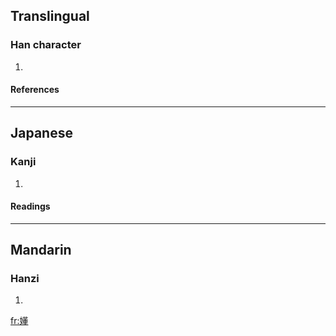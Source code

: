 ==Translingual==
===Han character===
{{Han char|rn=38|rad=女|as=13|sn=16|four=4441<sub>4</sub>|canj=女廿竹土 (VTHG)}}
# {{defn|Han|sort=女13}}
====References====
{{Han ref|kx=0272.251|dkj=06792|hdz=21083.080|uh=5B1E|ud=23326|bh=E95C|bd=59740}}
----
==Japanese==
===Kanji===
{{ja-kanji|grade=|rs=女13}}
# {{defn|Japanese}} 
====Readings====
{{ja-readings|on=[[とう]] (tō)|kun=}}
----
==Mandarin==
===Hanzi===
{{cmn-hanzi|pin=[[dǒng]] ([[dong3]])|wg=tung<sup>3</sup>}}
# {{defn|Mandarin}}

[[fr:嬞]]